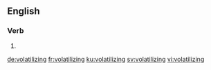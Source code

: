 ==English==

===Verb===
{{head|en|present participle}}

# {{present participle of|volatilize|lang=en|nocat=1}}

[[de:volatilizing]]
[[fr:volatilizing]]
[[ku:volatilizing]]
[[sv:volatilizing]]
[[vi:volatilizing]]